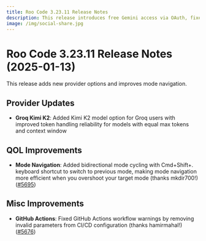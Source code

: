 ```yaml
---
title: Roo Code 3.23.11 Release Notes
description: This release introduces free Gemini access via OAuth, fixes several bugs, and improves the overall user experience.
image: /img/social-share.jpg
---
```


# Roo Code 3.23.11 Release Notes (2025-01-13)

This release adds new provider options and improves mode navigation.

## Provider Updates

* **Groq Kimi K2**: Added Kimi K2 model option for Groq users with improved token handling reliability for models with equal max tokens and context window

## QOL Improvements

* **Mode Navigation**: Added bidirectional mode cycling with Cmd+Shift+. keyboard shortcut to switch to previous mode, making mode navigation more efficient when you overshoot your target mode (thanks mkdir700!) ([#5695](https://github.com/RooCodeInc/Roo-Code/pull/5695))

## Misc Improvements

* **GitHub Actions**: Fixed GitHub Actions workflow warnings by removing invalid parameters from CI/CD configuration (thanks hamirmahal!) ([#5676](https://github.com/RooCodeInc/Roo-Code/pull/5676))